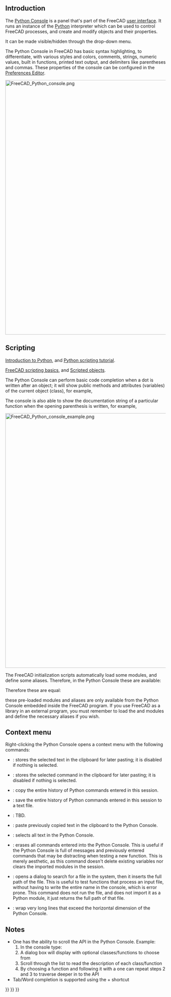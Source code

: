 <languages/>
{{TOCright}}
<translate>

== Introduction == <!--T:2-->

<!--T:3-->
The [[Python_Console|Python Console]] is a panel that's part of the FreeCAD [[Interface|user interface]]. It runs an instance of the [[Python|Python]] interpreter which can be used to control FreeCAD processes, and create and modify objects and their properties. 

<!--T:22-->
It can be made visible/hidden through the {{MenuCommand|View → Panels → Python Console}} drop-down menu.

<!--T:4-->
The Python Console in FreeCAD has basic syntax highlighting, to differentiate, with various styles and colors, comments, strings, numeric values, built in functions, printed text output, and delimiters like parentheses and commas. These properties of the console can be configured in the [[Preferences_Editor|Preferences Editor]].

</translate>
[[File:FreeCAD_Python_console.png|800px]]
<translate>

<!--T:6-->
{{Caption|The Python Console showing messages when FreeCAD has just started.}}

== Scripting == <!--T:7-->

<!--T:8-->
{{Emphasis|For absolute beginners, see:}} [[Introduction_to_Python|Introduction to Python]], and [[Python_scripting_tutorial|Python scripting tutorial]].

<!--T:9-->
{{Emphasis|See also:}} [[FreeCAD_Scripting_Basics|FreeCAD scripting basics]], and [[Scripted_objects|Scripted objects]].

<!--T:10-->
The Python Console can perform basic code completion when a dot is written after an object; it will show public methods and attributes (variables) of the current object (class), for example, {{incode|obj.}}

<!--T:11-->
The console is also able to show the documentation string of a particular function when the opening parenthesis is written, for example, {{incode|function(}}

</translate>
[[File:FreeCAD_Python_console_example.png|800px]]
<translate>

<!--T:13-->
{{Caption|Example Python code that produces objects in the 3D view.}}

<!--T:14-->
The FreeCAD initialization scripts automatically load some modules, and define some aliases. Therefore, in the Python Console these are available:

</translate>
{{Code|code=
App = FreeCAD
Gui = FreeCADGui
}}
<translate>

<!--T:15-->
Therefore these are equal:

</translate>
{{Code|code=
App.newDocument()
FreeCAD.newDocument()
}}
<translate>

<!--T:19-->
{{Emphasis|Note:}} these pre-loaded modules and aliases are only available from the Python Console embedded inside the FreeCAD program. If you use FreeCAD as a library in an external program, you must remember to load the {{incode|FreeCAD}} and {{incode|FreeCADGui}} modules and define the necessary aliases if you wish.

== Context menu == <!--T:16-->

<!--T:17-->
Right-clicking the Python Console opens a context menu with the following commands: 
* {{MenuCommand|Copy}}: stores the selected text in the clipboard for later pasting; it is disabled if nothing is selected.
* {{MenuCommand|Copy Command}}: stores the selected command in the clipboard for later pasting; it is disabled if nothing is selected.
* {{MenuCommand|Copy History}}: copy the entire history of Python commands entered in this session.
* {{MenuCommand|Save History As…}}: save the entire history of Python commands entered in this session to a text file.
* {{MenuCommand|Save History}}: TBD.
* {{MenuCommand|Paste}}: paste previously copied text in the clipboard to the Python Console.
* {{MenuCommand|Select All}}: selects all text in the Python Console.
* {{MenuCommand|Clear Console}}: erases all commands entered into the Python Console. This is useful if the Python Console is full of messages and previously entered commands that may be distracting when testing a new function. This is merely aesthetic, as this command doesn't delete existing variables nor clears the imported modules in the session.
* {{MenuCommand|Insert File Name…}}: opens a dialog to search for a file in the system, then it inserts the full path of the file. This is useful to test functions that process an input file, without having to write the entire name in the console, which is error prone. This command does not run the file, and does not import it as a Python module, it just returns the full path of that file.
* {{MenuCommand|Word Wrap}}: wrap very long lines that exceed the horizontal dimension of the Python Console.

== Notes == <!--T:20-->

<!--T:21-->
* One has the ability to scroll the API in the Python Console. Example: 
*# In the console type: {{incode|FreeCAD.}}
*# A dialog box will display with optional classes/functions to choose from
*# Scroll through the list to read the description of each class/function
*# By choosing a function and following it with a {{incode|.}} one can repeat steps 2 and 3 to traverse deeper in to the API
* Tab/Word completion is supported using the {{KEY|Ctrl}}+{{KEY|Space}} shortcut 


</translate>
{{Interface navi{{#translation:}}}}
{{Std Base navi{{#translation:}}}}
{{Userdocnavi{{#translation:}}}}